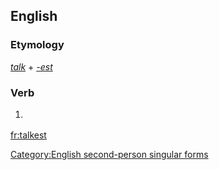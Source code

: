 ==English==

===Etymology===
''[[talk]]'' + ''[[-est]]''

===Verb===
{{en-verb form}}

# {{context|archaic}} {{form of|Second-person singular simple present form|talk}}

[[Category:English second-person singular forms]]

[[fr:talkest]]